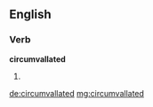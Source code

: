 ==English==

===Verb===
'''circumvallated'''

# {{past of|[[circumvallate]]}}

[[de:circumvallated]]
[[mg:circumvallated]]
